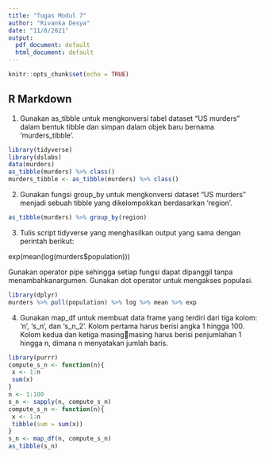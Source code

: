 ```yaml
---
title: "Tugas Modul 7"
author: "Rivanka Desya"
date: "11/8/2021"
output:
  pdf_document: default
  html_document: default
---
```


```r
knitr::opts_chunk$set(echo = TRUE)
```

## R Markdown
1. Gunakan as_tibble untuk mengkonversi tabel dataset “US murders” dalam bentuk tibble dan simpan dalam objek baru bernama ‘murders_tibble’. 
```r
library(tidyverse)
library(dslabs)
data(murders)
as_tibble(murders) %>% class()
murders_tibble <- as_tibble(murders) %>% class() 
```

2. Gunakan fungsi group_by untuk mengkonversi dataset “US murders” menjadi sebuah tibble
yang dikelompokkan berdasarkan ‘region’. 
```r
as_tibble(murders) %>% group_by(region)
```

3. Tulis script tidyverse yang menghasilkan output yang sama dengan perintah berikut: 

exp(mean(log(murders$population)))

Gunakan operator pipe sehingga setiap fungsi dapat dipanggil tanpa menambahkanargumen. 
Gunakan dot operator untuk mengakses populasi.
```r
library(dplyr)
murders %>% pull(population) %>% log %>% mean %>% exp
```
4. Gunakan map_df untuk membuat data frame yang terdiri dari tiga kolom: ‘n’, ‘s_n’, dan 
‘s_n_2’. Kolom pertama harus berisi angka 1 hingga 100. Kolom kedua dan ketiga masingmasing harus berisi penjumlahan 1 hingga n, dimana n menyatakan jumlah baris. 
```r
library(purrr)
compute_s_n <- function(n){ 
 x <- 1:n 
 sum(x) 
} 
n <- 1:100 
s_n <- sapply(n, compute_s_n)
compute_s_n <- function(n){ 
 x <- 1:n 
 tibble(sum = sum(x)) 
} 
s_n <- map_df(n, compute_s_n)
as_tibble(s_n)
```
